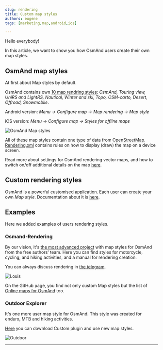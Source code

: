 ```yaml
---
slug: rendering
title: Custom map styles
authors: eugene
tags: [marketing,map,android,ios]

---
```



Hello everybody!

In this article, we want to show you how OsmAnd users create their own map styles.


## OsmAnd map styles

At first about Map styles by default.

OsmAnd contains own [10 map rendring styles](https://osmand.net/docs/user/map/vector-maps#default-map-styles): _OsmAnd, Touring view, UniRS and LightRS, Nautical, Winter and ski, Topo, OSM-carto, Desert, Offroad, Snowmobile_.  

Android version: _Menu → Configure map → Map rendering → Map style_

iOS version: _Menu → Configure map → Styles for offline maps_

![OsmAnd Map styles](./map_styles.png)

<!--truncate-->

All of these map styles contain one type of data from [OpenStreetMap](https://www.openstreetmap.org/). [Rendering.xml](https://github.com/osmandapp/OsmAnd-resources/tree/master/rendering_styles) contains rules on how to display (draw) the map on a device screen.

Read more about settings for OsmAnd rendering vector maps, and how to switch on/off additional details on the map [here](https://osmand.net/docs/user/map/vector-maps#configure-map-style).

## Custom rendering styles

OsmAnd is a powerful customised application. Each user can create your own _Map style_. Documentation about it is [here](https://osmand.net/docs/technical/osmand-file-formats/osmand-rendering-style).

## Examples

Here we added examples of users rendering styles.

### Osmand-Rendering

By our vision, it's [the most advanced project](https://github.com/OsmAnd-Rendering) with map styles for OsmAnd from the free authors' team. Here you can find styles for motorcycle, cycling, and hiking activities, and a manual for rendering creation. 

You can always discuss rendering in [the telegram](https://t.me/OsmandRendering).

![Louis](./louis.png)

On the GitHub page, you find not only custom Map styles but the list of [Online maps for OsmAnd](https://github.com/OsmAnd-Rendering/Online-Maps) too.

### Outdoor Explorer

It's one more user map style for OsmAnd. This style was created for enduro, MTB and hiking activities.

[Here](https://github.com/cmoffroad/osmand-outdoor-explorer-plugin) you can download Custom plugin and use new map styles.

![Outdoor](./outdoor.png)

______________________

<LinksSocial/>
<LinksTelegram/>